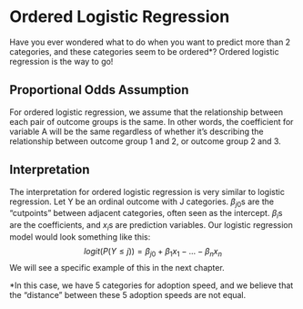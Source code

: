 # Ordered Logistic Regression
Have you ever wondered what to do when you want to predict more than 2 categories, and these categories seem to be ordered*? Ordered logistic regression is the way to go! 

## Proportional Odds Assumption
For ordered logistic regression, we assume that the relationship between each pair of outcome groups is the same. In other words, the coefficient for variable A will be the same regardless of whether it's describing the relationship between outcome group 1 and 2, or outcome group 2 and 3.  

## Interpretation
The interpretation for ordered logistic regression is very similar to logistic regression. 
Let Y be an ordinal outcome with J categories. $\beta_{j0}$s are the "cutpoints" between adjacent categories, often seen as the intercept. $\beta_i$s are the coefficients, and $x_i$s are prediction variables. 
Our logistic regression model would look something like this:
$$logit(P(Y\leq j))=\beta_{j0}+\beta_1x_1-...-\beta_nx_n$$
We will see a specific example of this in the next chapter. 

*In this case, we have 5 categories for adoption speed, and we believe that the "distance" between these 5 adoption speeds are not equal.
